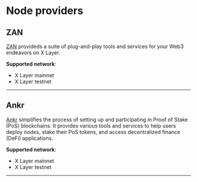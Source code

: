 # Node providers

## ZAN
[ZAN](https://zan.top "ZAN") provideds a suite of plug-and-play tools and services for your Web3 endeavors on X Layer.

**Supported network**: 
- X Layer mainnet
- X Layer testnet

--- 

## Ankr

[Ankr](https://www.ankr.com/rpc/xlayer/ "Ankr") simplifies the process of setting up and participating in Proof of Stake (PoS) blockchains. It provides various tools and services to help users deploy nodes, stake their PoS tokens, and access decentralized finance (DeFi) applications.

**Supported network**: 
- X Layer mainnet
- X Layer testnet
---